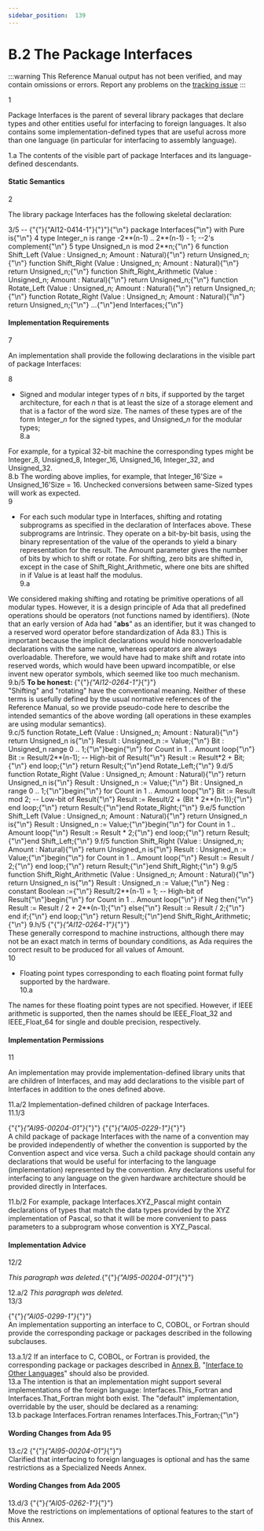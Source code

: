```yaml
---
sidebar_position:  139
---
```


# B.2 The Package Interfaces

:::warning
This Reference Manual output has not been verified,
and may contain omissions or errors.
Report any problems on the [tracking issue](https://github.com/ada-lang-io/ada-lang-io/issues/20)
:::


<AnnotatedOnly>
<MarginText>
1
</MarginText>
</AnnotatedOnly>
<p>Package Interfaces is the parent of several library packages that declare types and other entities useful for interfacing to foreign languages. It also contains some implementation-defined types that are useful across more than one language (in particular for interfacing to assembly language). <br /></p>

<AnnotatedOnly>
<MarginText>
1.a
</MarginText>
</AnnotatedOnly>
<Admonition type="aarm" aarm="implementation-defined" title="Implementation defined: ">
<strong></strong>The contents of the visible part of package Interfaces and its language-defined descendants.<br /></Admonition>


#### Static Semantics

<AnnotatedOnly>
<MarginText>
2
</MarginText>
</AnnotatedOnly>
<p>The library package Interfaces has the following skeletal declaration: <br /></p>

<AnnotatedOnly>
<MarginText>
3/5
</MarginText>
</AnnotatedOnly>
<CodeBlock language="ada">
--  {"{"}{"AI12-0414-1"}{"}"}{"\n"} package Interfaces{"\n"}   with Pure is{"\n"}
<AnnotatedOnly>
<MarginText>
4
</MarginText>
</AnnotatedOnly>
   type Integer_n is range -2**(n-1) .. 2**(n-1) - 1;  --2's complement{"\n"}
<AnnotatedOnly>
<MarginText>
5
</MarginText>
</AnnotatedOnly>
   type Unsigned_n is mod 2**n;{"\n"}
<AnnotatedOnly>
<MarginText>
6
</MarginText>
</AnnotatedOnly>
   function Shift_Left  (Value : Unsigned_n; Amount : Natural){"\n"}      return Unsigned_n;{"\n"}   function Shift_Right (Value : Unsigned_n; Amount : Natural){"\n"}      return Unsigned_n;{"\n"}   function Shift_Right_Arithmetic (Value : Unsigned_n; Amount : Natural){"\n"}      return Unsigned_n;{"\n"}   function Rotate_Left  (Value : Unsigned_n; Amount : Natural){"\n"}      return Unsigned_n;{"\n"}   function Rotate_Right (Value : Unsigned_n; Amount : Natural){"\n"}      return Unsigned_n;{"\n"}   ...{"\n"}end Interfaces;{"\n"}

</CodeBlock>

#### Implementation Requirements

<AnnotatedOnly>
<MarginText>
7
</MarginText>
</AnnotatedOnly>
<p>An implementation shall provide the following declarations in the visible part of package Interfaces: <br /></p>

<AnnotatedOnly>
<MarginText>
8
</MarginText>
</AnnotatedOnly>
<ul>
<li>Signed and modular integer types of <em>n</em> bits, if supported by the target architecture, for each <em>n</em> that is at least the size of a storage element and that is a factor of the word size. The names of these types are of the form Integer_<em>n</em> for the signed types, and Unsigned_<em>n</em> for the modular types; <br /></li>
<AnnotatedOnly>
<MarginText>
8.a
</MarginText>
</AnnotatedOnly>
</ul>
<Admonition type="aarm" aarm="ramification" title="Ramification: ">
<strong></strong>For example, for a typical 32-bit machine the corresponding types might be Integer_8, Unsigned_8, Integer_16, Unsigned_16, Integer_32, and Unsigned_32.<br /></Admonition>

<AnnotatedOnly>
<MarginText>
8.b
</MarginText>
</AnnotatedOnly>
<Admonition type="aarm" aarm="note" title="Note: ">
The wording above implies, for example, that Integer_16'Size = Unsigned_16'Size = 16. Unchecked conversions between same-Sized types will work as expected. <br /></Admonition>

<AnnotatedOnly>
<MarginText>
9
</MarginText>
</AnnotatedOnly>
<ul>
<li>For each such modular type in Interfaces, shifting and rotating subprograms as specified in the declaration of Interfaces above. These subprograms are Intrinsic. They operate on a bit-by-bit basis, using the binary representation of the value of the operands to yield a binary representation for the result. The Amount parameter gives the number of bits by which to shift or rotate. For shifting, zero bits are shifted in, except in the case of Shift_Right_Arithmetic, where one bits are shifted in if Value is at least half the modulus. <br /></li>
<AnnotatedOnly>
<MarginText>
9.a
</MarginText>
</AnnotatedOnly>
</ul>
<Admonition type="aarm" aarm="reason" title="Reason: ">
<strong></strong>We considered making shifting and rotating be primitive operations of all modular types. However, it is a design principle of Ada that all predefined operations should be operators (not functions named by identifiers). (Note that an early version of Ada had "<strong>abs</strong>" as an identifier, but it was changed to a reserved word operator before standardization of Ada 83.) This is important because the implicit declarations would hide nonoverloadable declarations with the same name, whereas operators are always overloadable. Therefore, we would have had to make shift and rotate into reserved words, which would have been upward incompatible, or else invent new operator symbols, which seemed like too much mechanism. <br /></Admonition>

<AnnotatedOnly>
<MarginText>
9.b/5
</MarginText>
</AnnotatedOnly>
<Admonition type="aarm" aarm="note" title="Note: ">
<strong>To be honest: </strong>{"{"}<em>{"AI12-0264-1"}</em>{"}"} <br />"Shifting" and "rotating" have the conventional meaning. Neither of these terms is usefully defined by the usual normative references of the Reference Manual, so we provide pseudo-code here to describe the intended semantics of the above wording (all operations in these examples are using modular semantics).<br /></Admonition>

<AnnotatedOnly>
<MarginText>
9.c/5
</MarginText>
</AnnotatedOnly>
<CodeBlock language="ada">
function Rotate_Left (Value : Unsigned_n; Amount : Natural){"\n"}   return Unsigned_n is{"\n"}   Result : Unsigned_n := Value;{"\n"}   Bit : Unsigned_n range 0 .. 1;{"\n"}begin{"\n"}   for Count in 1 .. Amount loop{"\n"}      Bit := Result/2**(n-1); -- High-bit of Result{"\n"}      Result := Result*2 + Bit;{"\n"}   end loop;{"\n"}   return Result;{"\n"}end Rotate_Left;{"\n"}
<AnnotatedOnly>
<MarginText>
9.d/5
</MarginText>
</AnnotatedOnly>
function Rotate_Right (Value : Unsigned_n; Amount : Natural){"\n"}   return Unsigned_n is{"\n"}   Result : Unsigned_n := Value;{"\n"}   Bit : Unsigned_n range 0 .. 1;{"\n"}begin{"\n"}   for Count in 1 .. Amount loop{"\n"}      Bit := Result mod 2; -- Low-bit of Result{"\n"}      Result := Result/2 + (Bit * 2**(n-1));{"\n"}   end loop;{"\n"}   return Result;{"\n"}end Rotate_Right;{"\n"}
<AnnotatedOnly>
<MarginText>
9.e/5
</MarginText>
</AnnotatedOnly>
function Shift_Left (Value : Unsigned_n; Amount : Natural){"\n"}   return Unsigned_n is{"\n"}   Result : Unsigned_n := Value;{"\n"}begin{"\n"}   for Count in 1 .. Amount loop{"\n"}      Result := Result * 2;{"\n"}   end loop;{"\n"}   return Result;{"\n"}end Shift_Left;{"\n"}
<AnnotatedOnly>
<MarginText>
9.f/5
</MarginText>
</AnnotatedOnly>
function Shift_Right (Value : Unsigned_n; Amount : Natural){"\n"}   return Unsigned_n is{"\n"}   Result : Unsigned_n := Value;{"\n"}begin{"\n"}   for Count in 1 .. Amount loop{"\n"}      Result := Result / 2;{"\n"}   end loop;{"\n"}   return Result;{"\n"}end Shift_Right;{"\n"}
<AnnotatedOnly>
<MarginText>
9.g/5
</MarginText>
</AnnotatedOnly>
function Shift_Right_Arithmetic (Value : Unsigned_n; Amount : Natural){"\n"}   return Unsigned_n is{"\n"}   Result : Unsigned_n := Value;{"\n"}   Neg : constant Boolean :={"\n"}      Result/2**(n-1) = 1; -- High-bit of Result{"\n"}begin{"\n"}   for Count in 1 .. Amount loop{"\n"}      if Neg then{"\n"}         Result := Result / 2 + 2**(n-1);{"\n"}      else{"\n"}         Result := Result / 2;{"\n"}      end if;{"\n"}   end loop;{"\n"}   return Result;{"\n"}end Shift_Right_Arithmetic;{"\n"}
<AnnotatedOnly>
<MarginText>
9.h/5
</MarginText>
</AnnotatedOnly>

</CodeBlock>
<Admonition type="aarm" aarm="note" title="Note: ">
{"{"}<em>{"AI12-0264-1"}</em>{"}"} <br />These generally correspond to machine instructions, although there may not be an exact match in terms of boundary conditions, as Ada requires the correct result to be produced for all values of Amount. <br /></Admonition>

<AnnotatedOnly>
<MarginText>
10
</MarginText>
</AnnotatedOnly>
<ul>
<li>Floating point types corresponding to each floating point format fully supported by the hardware. <br /></li>
<AnnotatedOnly>
<MarginText>
10.a
</MarginText>
</AnnotatedOnly>
</ul>
<Admonition type="aarm" aarm="implementation-note" title="Implementation Note: ">
<strong></strong>The names for these floating point types are not specified. However, if IEEE arithmetic is supported, then the names should be IEEE_Float_32 and IEEE_Float_64 for single and double precision, respectively.<br /></Admonition>


#### Implementation Permissions

<AnnotatedOnly>
<MarginText>
11
</MarginText>
</AnnotatedOnly>
<p>An implementation may provide implementation-defined library units that are children of Interfaces, and may add declarations to the visible part of Interfaces in addition to the ones defined above. <br /></p>

<AnnotatedOnly>
<MarginText>
11.a/2
</MarginText>
</AnnotatedOnly>
<Admonition type="aarm" aarm="implementation-defined" title="Implementation defined: ">
<strong></strong>Implementation-defined children of package Interfaces.<br /></Admonition>

<AnnotatedOnly>
<MarginText>
11.1/3
</MarginText>
</AnnotatedOnly>
<p>{"{"}<em>{"AI95-00204-01"}</em>{"}"} {"{"}<em>{"AI05-0229-1"}</em>{"}"} <br />A child package of package Interfaces with the name of a convention may be provided independently of whether the convention is supported by the Convention aspect and vice versa. Such a child package should contain any declarations that would be useful for interfacing to the language (implementation) represented by the convention. Any declarations useful for interfacing to any language on the given hardware architecture should be provided directly in Interfaces. <br /></p>

<AnnotatedOnly>
<MarginText>
11.b/2
</MarginText>
</AnnotatedOnly>
<Admonition type="aarm" aarm="ramification" title="Ramification: ">
<strong></strong>For example, package Interfaces.XYZ_Pascal might contain declarations of types that match the data types provided by the XYZ implementation of Pascal, so that it will be more convenient to pass parameters to a subprogram whose convention is XYZ_Pascal. <br /></Admonition>


#### Implementation Advice

<AnnotatedOnly>
<MarginText>
12/2
</MarginText>
</AnnotatedOnly>
<p><em>This paragraph was deleted.</em>{"{"}<em>{"AI95-00204-01"}</em>{"}"} <br /></p>

<AnnotatedOnly>
<MarginText>
12.a/2
</MarginText>
</AnnotatedOnly>
<Admonition type="aarm" aarm="note" title="Note: ">
<em>This paragraph was deleted.</em><br /></Admonition>

<AnnotatedOnly>
<MarginText>
13/3
</MarginText>
</AnnotatedOnly>
<p>{"{"}<em>{"AI05-0299-1"}</em>{"}"} <br />An implementation supporting an interface to C, COBOL, or Fortran should provide the corresponding package or packages described in the following subclauses. <br /></p>

<AnnotatedOnly>
<MarginText>
13.a.1/2
</MarginText>
</AnnotatedOnly>
<Admonition type="aarm" aarm="implementation-advice" title="Implementation Advice">
<strong></strong>If an interface to C, COBOL, or Fortran is provided, the corresponding package or packages described in <a href="../AA-B/">Annex B</a>, "<a href="../AA-B/">Interface to Other Languages</a>" should also be provided.<br /></Admonition>

<AnnotatedOnly>
<MarginText>
13.a
</MarginText>
</AnnotatedOnly>
<Admonition type="aarm" aarm="implementation-note" title="Implementation Note: ">
<strong></strong>The intention is that an implementation might support several implementations of the foreign language: Interfaces.This_Fortran and Interfaces.That_Fortran might both exist. The "default" implementation, overridable by the user, should be declared as a renaming: <br /></Admonition>

<AnnotatedOnly>
<MarginText>
13.b
</MarginText>
</AnnotatedOnly>
<CodeBlock language="ada">
package Interfaces.Fortran renames Interfaces.This_Fortran;{"\n"}

</CodeBlock>

#### Wording Changes from Ada 95

<AnnotatedOnly>
<MarginText>
13.c/2
</MarginText>
</AnnotatedOnly>
<Admonition type="aarm" aarm="note" title="Note: ">
{"{"}<em>{"AI95-00204-01"}</em>{"}"} <br />Clarified that interfacing to foreign languages is optional and has the same restrictions as a Specialized Needs Annex. <br /></Admonition>


#### Wording Changes from Ada 2005

<AnnotatedOnly>
<MarginText>
13.d/3
</MarginText>
</AnnotatedOnly>
<Admonition type="aarm" aarm="note" title="Note: ">
{"{"}<em>{"AI05-0262-1"}</em>{"}"} <br />Move the restrictions on implementations of optional features to the start of this Annex. <br /></Admonition>

